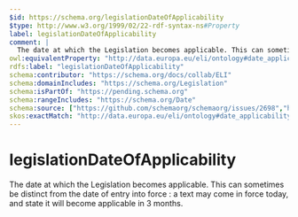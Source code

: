 ```yaml
---
$id: https://schema.org/legislationDateOfApplicability
$type: http://www.w3.org/1999/02/22-rdf-syntax-ns#Property
label: legislationDateOfApplicability
comment: |
  The date at which the Legislation becomes applicable. This can sometimes be distinct from the date of entry into force : a text may come in force today, and state it will become applicable in 3 months.
owl:equivalentProperty: "http://data.europa.eu/eli/ontology#date_applicability"
rdfs:label: "legislationDateOfApplicability"
schema:contributor: "https://schema.org/docs/collab/ELI"
schema:domainIncludes: "https://schema.org/Legislation"
schema:isPartOf: "https://pending.schema.org"
schema:rangeIncludes: "https://schema.org/Date"
schema:source: ["https://github.com/schemaorg/schemaorg/issues/2698","https://op.europa.eu/en/web/eu-vocabularies/model/-/resource/dataset/eli"]
skos:exactMatch: "http://data.europa.eu/eli/ontology#date_applicability"
---
```


# legislationDateOfApplicability

The date at which the Legislation becomes applicable. This can sometimes be distinct from the date of entry into force : a text may come in force today, and state it will become applicable in 3 months.

